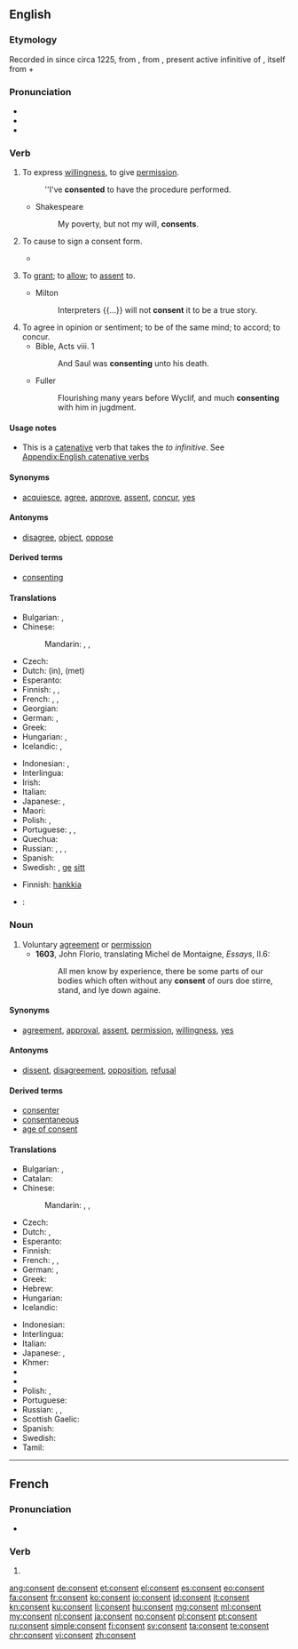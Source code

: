 ==English==
{{slim-wikipedia}}

===Etymology===
Recorded in {{etyl|enm|en}} since circa 1225, from {{etyl|fro|en}} {{term|consentir|lang=fro}}, from {{etyl|la|en}} {{term/t|la|cōnsentīre}}, present active infinitive of {{term/t|la|cōnsentiō||to feel together}}, itself from {{term|com-||with}} + {{term/t|la|sentiō||to feel}}

===Pronunciation===
* {{IPA|/kənˈsɛnt/|lang=en}}
* {{audio|en-us-consent.ogg|Audio (US)}}
* {{rhymes|ɛnt}}

===Verb===
{{en-verb}}

# {{context|intransitive|lang=en}} To express [[willingness]], to give [[permission]].
#: ''I've '''consented''' to have the procedure performed.
#* Shakespeare
#*: My poverty, but not my will, '''consents'''.
# {{context|transitive|medicine|lang=en}} To cause to sign a consent form.
#* {{quote-journal|title=A randomized clinical trial to compare the effectiveness of canine lacebacks with reference to … |- ►maneyjournals.org [HTML]|author=T Usmani|coauthors=KD O'Brien, HV Worthington, S Derwent, D …|journal=Journal of Orthodontics|year=2002|passage=When the patient was '''consented''' to enter the study and registered, a telephone call was made to research assistant}}
# {{context|transitive|obsolete|lang=en}} To [[grant]]; to [[allow]]; to [[assent]] to.
#* Milton
#*: Interpreters {{...}} will not '''consent''' it to be a true story.
# To agree in opinion or sentiment; to be of the same mind; to accord; to concur.
#* Bible, Acts viii. 1
#*: And Saul was '''consenting''' unto his death.
#* Fuller
#*: Flourishing many years before Wyclif, and much '''consenting''' with him in jugdment.

====Usage notes====
* This is a [[catenative]] verb that takes the ''to infinitive''. See [[Appendix:English catenative verbs]]

====Synonyms====
* {{sense|intransitive}} [[acquiesce]], [[agree]], [[approve]], [[assent]], [[concur]], [[yes#Verb|yes]]

====Antonyms====
* {{sense|intransitive}} [[disagree]], [[object#Verb|object]], [[oppose]]

====Derived terms====
* [[consenting]]

====Translations====
{{trans-top|to express willingness}}
* Bulgarian: {{t-|bg|съгласявам се|sc=Cyrl}}, {{t-|bg|съгласен съм|sc=Cyrl}}
* Chinese:
*: Mandarin: {{t|cmn|承諾|sc=Hani}}, {{t|cmn|承诺|tr=chéngnuò|sc=Hani}}, {{t|cmn|同意|tr=tóngyì|sc=Hani}}
* Czech: {{t+|cs|souhlasit}}
* Dutch: {{t+|nl|toestemmen}} (in), {{t+|nl|instemmen}} (met)
* Esperanto: {{t+|eo|konsenti}}
* Finnish: {{t+|fi|hyväksyä}}, {{t+|fi|suostua}}, {{t-|fi|myöntyä}}
* French: {{t+|fr|consentir}}, {{t+|fr|approuver}}, {{t+|fr|agréer}}
* Georgian: {{t-|ka|თანხმობა|sc=Geor}}
* German: {{t+|de|zustimmen}}, {{t+|de|einwilligen}}
* Greek: {{t+|el|συναινώ|tr=synainó|sc=Grek}}
* Hungarian: {{t-|hu|beleegyez}}, {{t-|hu|hozzájárulását adja}}
* Icelandic: {{t-|is|samþykkja}}, {{t-|is|fallast á}}
{{trans-mid}}
* Indonesian: {{t+|id|setuju}}, {{t+|id|rela}}
* Interlingua: {{t-|ia|consentir}}
* Irish: {{t-|ga|toiligh}}
* Italian: {{t+|it|consentire}}
* Japanese: {{t+|ja|承諾|tr=しょうだくする, shōdaku suru|alt=承諾する|sc=Jpan}}, {{t+|ja|同意|tr=どういする, dōi suru|alt=同意する|sc=Jpan}}
* Maori: {{t-|mi|whakaae}}
* Polish: {{t+|pl|zgadzać się}}, {{t-|pl|przyzwalać}}
* Portuguese: {{t+|pt|consentir}}, {{t+|pt|aprovar}}, {{t+|pt|deixar}}
* Quechua: {{t-|qu|awñiy}}
* Russian: {{t+|ru|соглашаться|tr=soglašátʹsja|sc=Cyrl}} {{impf}}, {{t+|ru|согласиться|tr=soglasítʹsja|sc=Cyrl}} {{pf.}} {{qualifier|agree}}, {{t+|ru|разрешать|tr=razrešátʹ|sc=Cyrl}} {{impf}}, {{t+|ru|разрешить|tr=razrešítʹ|sc=Cyrl}} {{pf.}} {{qualifier|permit}}
* Spanish: {{t+|es|consentir}}
* Swedish: {{t+|sv|samtycka}}, [[ge]] [[sitt]] {{t-|sv|samtycke}}
{{trans-bottom}}

{{trans-top|to cause to sign a consent}}
* Finnish: [[hankkia#Finnish|hankkia]] {{t-|fi|suostumus}}
{{trans-mid}}
{{trans-bottom}}

{{checktrans-top}}
* {{ttbc|he}}: {{t-|he|להסכים|tr=le'haskym|sc=Hebr}}
{{trans-bottom}}

===Noun===
{{en-noun}}

# Voluntary [[agreement]] or [[permission]]
#* '''1603''', John Florio, translating Michel de Montaigne, ''Essays'', II.6:
#*: All men know by experience, there be some parts of our bodies which often without any '''consent''' of ours doe stirre, stand, and lye down againe.

====Synonyms====
* {{sense|voluntary agreement}} [[agreement]], [[approval]], [[assent]], [[permission]], [[willingness]], [[yes#Noun|yes]]

====Antonyms====
* {{sense|voluntary agreement}} [[dissent]], [[disagreement]], [[opposition]], [[refusal]]

====Derived terms====
* [[consenter]]
* [[consentaneous]]
* [[age of consent]]

====Translations====
{{trans-top|voluntary agreement}}
* Bulgarian: {{t+|bg|съгласие|n|sc=Cyrl}}, {{t+|bg|разрешение|n|sc=Cyrl}}
* Catalan: {{t-|ca|consentiment|m}}
* Chinese:
*: Mandarin: {{t|cmn|承諾|sc=Hani}}, {{t|cmn|承诺|tr=chéngnuò|sc=Hani}}, {{t|cmn|同意|tr=tóngyì|sc=Hani}}
* Czech: {{t-|cs|souhlas|m}}
* Dutch: {{t+|nl|toestemming|f}}, {{t-|nl|instemming|f}}
* Esperanto: {{t-|eo|konsento}}
* Finnish: {{t-|fi|suostumus}}
* French: {{t+|fr|consentement|m}}, {{t+|fr|approbation|f}}, {{t+|fr|agrément}}
* German: {{t+|de|Zustimmung|f}}, {{t+|de|Konsens|m}}
* Greek: {{t+|el|συναίνεση|f|tr=synaínesi|sc=Grek}}
* Hebrew: {{t-|he|הסכמה|f|tr=haskama|sc=Hebr}}
* Hungarian: {{t+|hu|beleegyezés}}
* Icelandic: {{t-|is|samþykki|n}}
{{trans-mid}}
* Indonesian: {{t+|id|setuju|alt=persetujuan}}
* Interlingua: {{t-|ia|consentimento}}
* Italian: {{t+|it|consenso|m}}
* Japanese: {{t+|ja|承諾|tr=[[しょうだく]], shōdaku|sc=Jpan}}, {{t+|ja|同意|tr=[[どうい]], dōi|sc=Jpan}}
* Khmer: {{t-|km|ការយល់ព្រម|tr=kaa yʊəl prɔɔm|sc=Khmr}}
* {{trreq|ko}}
* {{trreq|fa}}
* Polish: {{t+|pl|zgoda|f}}, {{t+|pl|pozwolenie|n}}
* Portuguese: {{t+|pt|consentimento|m}}
* Russian: {{t+|ru|разрешение|n|tr=razrešénije|sc=Cyrl}} {{qualifier|permission}}, {{t+|ru|дозволение|n|tr=dozvolénije|sc=Cyrl}} {{qualifier|permission}}, {{t+|ru|согласие|n|tr=soglásije|sc=Cyrl}} {{qualifier|agreement}}
* Scottish Gaelic: {{t-|gd|aonta|m}}
* Spanish: {{t+|es|consenso|m}}
* Swedish: {{t-|sv|samtycke|n}}
* Tamil: {{t+|ta|சம்மதம்|tr=cammatam|sc=Taml}}
{{trans-bottom}}

----

==French==

===Pronunciation===
* {{IPA|/kɔ̃.sɑ̃/|lang=fr}}

===Verb===
{{fr-verb-form}}

# {{conjugation of|consentir||3|s|pres|ind|lang=fr}}

[[ang:consent]]
[[de:consent]]
[[et:consent]]
[[el:consent]]
[[es:consent]]
[[eo:consent]]
[[fa:consent]]
[[fr:consent]]
[[ko:consent]]
[[io:consent]]
[[id:consent]]
[[it:consent]]
[[kn:consent]]
[[ku:consent]]
[[li:consent]]
[[hu:consent]]
[[mg:consent]]
[[ml:consent]]
[[my:consent]]
[[nl:consent]]
[[ja:consent]]
[[no:consent]]
[[pl:consent]]
[[pt:consent]]
[[ru:consent]]
[[simple:consent]]
[[fi:consent]]
[[sv:consent]]
[[ta:consent]]
[[te:consent]]
[[chr:consent]]
[[vi:consent]]
[[zh:consent]]